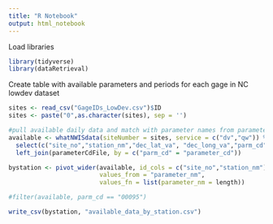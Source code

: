 ```yaml
---
title: "R Notebook"
output: html_notebook
---
```


Load libraries
```r
library(tidyverse)
library(dataRetrieval)
```

Create table with available parameters and periods for each gage in NC lowdev dataset
```r
sites <- read_csv("GageIDs_LowDev.csv")$ID
sites <- paste("0",as.character(sites), sep = '')

#pull available daily data and match with parameter names from parameterCdFile , service="dv", statCd = "00003"
available <- whatNWISdata(siteNumber = sites, service = c("dv","qw")) %>%
  select(c("site_no","station_nm","dec_lat_va", "dec_long_va","parm_cd","stat_cd","begin_date","end_date")) %>%
  left_join(parameterCdFile, by = c("parm_cd" = "parameter_cd"))

bystation <- pivot_wider(available, id_cols = c("site_no","station_nm"), names_from = "parameter_nm", 
                         values_from = "parameter_nm",
                         values_fn = list(parameter_nm = length))

#filter(available, parm_cd == "00095")

write_csv(bystation, "available_data_by_station.csv")

```


